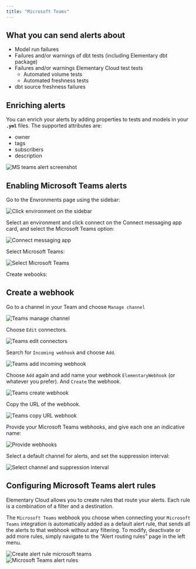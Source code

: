 ```yaml
---
title: "Microsoft Teams"
---
```


## What you can send alerts about

- Model run failures
- Failures and/or warnings of dbt tests (including Elementary dbt package)
- Failures and/or warnings Elementary Cloud test tests
    - Automated volume tests
    - Automated freshness tests
- dbt source freshness failures

## Enriching alerts

You can enrich your alerts by adding properties to tests and models in your **`.yml`** files. The supported attributes are:

- owner
- tags
- subscribers
- description

<Frame>
  <div className="dark:bg-white rounded-md p-4">
    <img
      src="https://res.cloudinary.com/diuctyblm/image/upload/v1719739150/MS_teams_alert_screenshot_lakytr.png"
      alt="MS teams alert screenshot"
    />
  </div>
</Frame>

## Enabling Microsoft Teams alerts

Go to the Envronments page using the sidebar:

<Frame>
  <div className="dark:bg-white rounded-md p-4">
    <img
      src="https://res.cloudinary.com/diuctyblm/image/upload/v1719739150/Connect_environment_cbfhfi.png"
      alt="Click environment on the sidebar"
    />
  </div>
</Frame>

Select an environment and click connect on the Connect messaging app card, and select the Microsoft Teams option:

<Frame>
  <div className="dark:bg-white rounded-md p-4">
    <img
      src="https://res.cloudinary.com/diuctyblm/image/upload/v1719739151/connect_messaging_app_v64m69.png"
      alt="Connect messaging app"
    />
  </div>
</Frame>

Select Microsoft Teams:

<Frame>
  <div className="dark:bg-white rounded-md p-4">
    <img
      src="https://res.cloudinary.com/diuctyblm/image/upload/v1719739414/Select_ms_teams_wfvqow.png"
      alt="Select Microsoft Teams"
    />
  </div>
</Frame>

Create webooks:

## Create a webhook

Go to a channel in your Team and choose `Manage channel`

<img
src="https://res.cloudinary.com/dgxyrldax/image/upload/v1707203620/npn3p0tsmdvk723etyxn.png"
alt="Teams manage channel"
/>

Choose `Edit` connectors.

<img
src="https://res.cloudinary.com/dgxyrldax/image/upload/v1707203932/utnld7rzvgiwfgumzhtv.png"
alt="Teams edit connectors"
/>

Search for `Incoming webhook` and choose `Add`.

<img
src="https://res.cloudinary.com/dgxyrldax/image/upload/v1707204047/esvfhescsxgttanzv3kx.png"
alt="Teams add incoming webhook"
/>

Choose `Add` again and add name your webhook `ElementaryWebhook` (or whatever you prefer). And `Create` the webhook.

<img
src="https://res.cloudinary.com/dgxyrldax/image/upload/v1707204465/mcncjpvsnptd0gcsbb21.png"
alt="Teams create webhook"
/>

Copy the URL of the webhook.

<img
src="https://res.cloudinary.com/dgxyrldax/image/upload/v1707204718/gkt2uhz2qaow1lm1frnp.png"
alt="Teams copy URL webhook"
/>


Provide your Microsoft Teams webhooks, and give each one an indicative name:

<Frame>
  <div className="dark:bg-white rounded-md p-4">
    <img
      src="https://res.cloudinary.com/diuctyblm/image/upload/v1719739712/Select_channel_MS_teams_hu08sc.png"
      alt="Provide webhooks"
    />
  </div>
</Frame>

Select a default channel for alerts, and set the suppression interval:

<Frame>
  <div className="dark:bg-white rounded-md p-4">
    <img
      src="https://res.cloudinary.com/diuctyblm/image/upload/v1719739673/Select_channel_and_alert_suppression_jttahx.png"
      alt="Select channel and suppression interval"
    />
  </div>
</Frame>

## Configuring Microsoft Teams alert rules

Elementary Cloud allows you to create rules that route your alerts. Each rule is a combination of a filter and a destination.

The `Microsoft Teams` webhook you choose when connecting your `Microsoft Teams` integration is automatically added as a default alert rule, that sends all the alerts to that webhook without any filtering. To modify, deactivate or add more rules, simply navigate to the “Alert routing rules” page in the left menu.

<Frame>
  <div className="dark:bg-white rounded-md p-4">
    <img
      src="https://res.cloudinary.com/diuctyblm/image/upload/v1719739150/Create_alert_rule_MS_teams_tjctbu.png"
      alt="Create alert rule microsoft teams"
    />
  </div>
</Frame>

<Frame>
  <div className="dark:bg-white rounded-md p-4">
    <img
      src="https://res.cloudinary.com/diuctyblm/image/upload/v1719739150/MS_teams_alert_rules_j6gy2g.png"
      alt="Microsoft Teams alert rules"
    />
  </div>
</Frame>